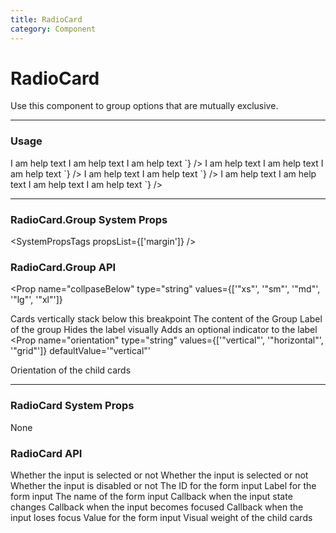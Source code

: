 ```yaml
---
title: RadioCard
category: Component
---
```



# RadioCard

Use this component to group options that are mutually exclusive.

---

### Usage

<LiveCode>
  <LiveCode.Content
    title="Horizontal Group"
    code={`
      <RadioCard.Group orientation="horizontal">
        <RadioCard id="id1" label="Check Me 1" name="group" defaultChecked>
            I am help text
          </RadioCard>
      <RadioCard id="id2" label="Check Me 2" name="group">
            I am help text
          </RadioCard>
      <RadioCard id="id3" label="Check Me 3" name="group">
            I am help text
          </RadioCard>
      </RadioCard.Group>`}
  />
  <LiveCode.Content
    title="Vertical Group"
    code={`
      <RadioCard.Group orientation="vertical">
        <RadioCard id="id1" label="Check Me 1" name="group" defaultChecked>
            I am help text
          </RadioCard>
      <RadioCard id="id2" label="Check Me 2" name="group">
            I am help text
          </RadioCard>
      <RadioCard id="id3" label="Check Me 3" name="group">
            I am help text
          </RadioCard>
      </RadioCard.Group>`}
  />
  <LiveCode.Content
    title="Collapsing Horizontal Group"
    code={`
      <RadioCard.Group
        collapseBelow="md"
        label="Radio Card Group"
        orientation="horizontal"
      >
        <RadioCard id="id1" label="Check Me 1" name="group" defaultChecked>
          I am help text
        </RadioCard>
        <RadioCard id="id2" label="Check Me 2" name="group">
          I am help text
        </RadioCard>
      </RadioCard.Group>`}
  />
  <LiveCode.Content
    title="Grid Group"
    code={`
      <RadioCard.Group
        label="Radio Card Group"
        orientation="grid"
      >
        <RadioCard id="id1" label="Check Me 1" name="group" defaultChecked>
          I am help text
        </RadioCard>
        <RadioCard id="id2" label="Check Me 2" name="group">
          I am help text
        </RadioCard>
        <RadioCard id="id3" label="Check Me 3" name="group">
          I am help text
        </RadioCard>
        <RadioCard id="id4" label="Check Me 4" name="group">
          I am help text
        </RadioCard>
      </RadioCard.Group>`}
  />
</LiveCode>

---

### RadioCard.Group System Props

<SystemPropsTags propsList={['margin']} />

### RadioCard.Group API

<Prop
  name="collpaseBelow"
  type="string"
  values={['"xs"', '"sm"', '"md"', '"lg"', '"xl"']}
>
  Cards vertically stack below this breakpoint
</Prop>
<Prop name="children" type="node">
  The content of the Group
</Prop>
<Prop name="label" type="string" required>
  Label of the group
</Prop>
<Prop name="labelHidden" type="bool">
  Hides the label visually
</Prop>
<Prop name="optional" type="bool">
  Adds an optional indicator to the label
</Prop>
<Prop
  name="orientation"
  type="string"
  values={['"vertical"', '"horizontal"', '"grid"']}
  defaultValue='"vertical"'
>
  Orientation of the child cards
</Prop>

---

### RadioCard System Props

None

### RadioCard API

<Prop name="checked" type="bool">
  Whether the input is selected or not
</Prop>

<Prop name="defaultChecked" type="bool">
  Whether the input is selected or not
</Prop>

<Prop name="disabled" type="bool">
  Whether the input is disabled or not
</Prop>

<Prop name="id" type="string" required>
  The ID for the form input
</Prop>

<Prop name="label" type="node">
  Label for the form input
</Prop>

<Prop name="name" type="string">
  The name of the form input
</Prop>

<Prop name="onChange" type="function" defaultValue="(e) => void">
  Callback when the input state changes
</Prop>

<Prop name="onFocus" type="function" defaultValue="(e) => void">
  Callback when the input becomes focused
</Prop>

<Prop name="onBlur" type="function" defaultValue="(e) => void">
  Callback when the input loses focus
</Prop>

<Prop name="value" type="string">
  Value for the form input
</Prop>
<Prop
  name="weight"
  type="string"
  values={['"light"', '"heavy"']}
  defaultValue='"light"'
>
  Visual weight of the child cards
</Prop>
